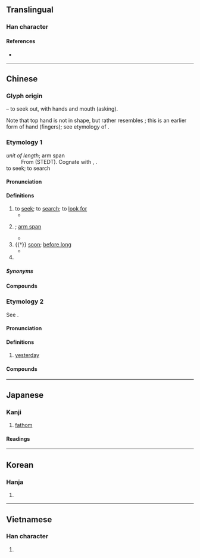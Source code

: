 {{also|寻}}
{{character info/new}}
==Translingual==

===Han character===
{{Han char|rn=41|rad=寸|as=09|sn=12|four=17346|canj=SMMRI|ids=⿳彐⿰工口寸(GJV),⿳⿻コ一⿰工口寸(HTK)}}

====References====
* {{Han ref|kx=0295.120|dkj=07447|dj=0586.020|hdz=10510.010|uh=5C0B|ud=23563|bh=B44D|bd=46157}}

----

==Chinese==

===Glyph origin===
{{Han etyl}}
{{Han compound|工|t1=work|口|t2=mouth, talk|又|t3=hand|寸|t4=hand|ls=ic}} – to seek out, with hands and mouth (asking).

Note that top hand is not in {{zh-l|*又}} shape, but rather resembles {{zh-l|*彐}}; this is an earlier form of hand (fingers); see etymology of {{zh-l|*又}}.
===Etymology 1===
{{zh-forms|s=寻}}
; ''unit of length''; arm span
: From {{inh|zh|sit-pro|*s-la(ː)m||armspan; fathom; cord}} (STEDT). Cognate with {{cog|lus|hlam||measurement (armspan)}}, {{cog|my|လှမ်း ||to reach out}}.
; to seek; to search
: {{rfe|zh}}

====Pronunciation====
{{zh-pron
|m=xún,xín,1nb=standard in Mainland and Taiwan,2nb=variant in Mainland and Taiwan
|m_note=xín - dialectal and vernacular, in words such as {{zh-l|*尋思}} and {{zh-l|*尋死}}
|c=cam4
|h=pfs=chhìm
|md=sìng
|mn=siâm/sîm
|mn_note=siâm - vernacular; sîm - literary
|mn-t=cim5
|w=3xxin
|mc=y
|oc=y
|ma=y
|cat=v,a,pn
}}

====Definitions====
{{zh-hanzi}}

# to [[seek]]; to [[search]]; to [[look for]]
#* {{zh-x|喂，儂 尋 啥人？|Hello, who are you looking for?|SH}}
# {{n-g|an ancient unit of length equivalent to eight [[chi]]s}}; [[arm span]]
#* {{zh-x|^徂來 之 松，^新甫 之 柏。是 斷 是 度，是 尋 是 尺。|The pines of Cu-lai, and the cypresses of Xin-fu, were cut down and measured, with the cubit line and the '''eight cubits''' line.|ref=Shijing}}
# {{†}} [[soon]]; [[before long]]
#* {{zh-x|^南陽 ^劉 @^子驥，高尚 士 也，聞 之，欣然 親 往。未果，尋 病 終。|Liu Ziji of Nanyang was a noble scholar who heard of this, and joyously set out for it, but to no avail; he died of illness '''shortly afterwards'''.|CL|ref=''[[s:Tao hua yuan ji|The Peach Blossom Spring]] (桃花源記)'', by [[w:Tao Yuanming|Tao Yuanming]], '''421''' (Wiktionary translation)}}
# {{surname|zh}}

=====Synonyms=====
{{zh-dial|找}}

====Compounds====
{{zh-der|尋短見|尋瑕索瘢|尋引|不尋俗|出乎尋常|尋幽|尋根問底|尋幽訪勝|尋事生非|尋錢|尋摸|尋綽|千尋|尋覓|尋芳|尋趁|尋道路|尋常|憂尋|尋尋覓覓|尋歡|尋尺|尋俗|尋親記|尋是尋非|尋求|尋樂|尋事|弔古尋幽|尋究|尋根究底|尋香|不比尋常|尋鬧|尋章摘句|尋釁|尋討|尋行逐隊|尋行數墨|尋芳問柳|尋繹|尋由頭兒|尋獲|尋死|尋歡作樂|尋根|尋村轉疃|尋找|尋思|尋山問水|尋味|尋取|尋仇|不犯尋思|尋查|問柳尋花|尋花問柳|尋死覓活|尋蹤覓跡|不尋常|尋頭討腦|尋開心|侵尋|尋訪|爪尋|拔樹尋根|枉尺直尋|搜尋|撥草尋蛇|推尋|異乎尋常|查尋|探尋勝跡|窮根尋葉|抓尋|摘句尋章|相尋|探尋|洗垢尋痕|搜尋引擎|無跡可尋|找尋|根尋|東尋西覓|肚裡尋思|訪尋|覆蕉尋鹿|覆鹿尋蕉|自尋短見|騎馬尋馬|耐人尋味|非同尋常|英尋|覓柳尋花|自尋煩惱|自動尋線|追尋|踏雪尋梅|訪古尋幽|非比尋常|索垢尋疵|網路搜尋|覓死尋活}}

===Etymology 2===
{{zh-forms|s=寻|alt=噚}}

See {{zh-l|尋日}}.
====Pronunciation====
{{zh-pron
|c=cam4
|dial=n
|cat=n
}}

====Definitions====
{{zh-hanzi}}

# {{lb|zh|Cantonese}} [[yesterday]]
====Compounds====
{{zh-der|尋日|尋晚}}

{{zh-cat|Intermediate}}

----

==Japanese==

===Kanji===
{{ja-kanji|grade=c|rs=寸09}}

# [[fathom]]

====Readings====
{{ja-readings
|goon=じん<じん<じむ
|kanon=しん<しん<しむ
|kun=たず-ねる, ひろ-
|nanori=つね
}}

----

==Korean==

===Hanja===
{{ko-hanja|심}}

# {{rfdef|ko|sort=寸09}}

----

==Vietnamese==

===Han character===
{{vi-readings|readings=tầm,tìm,tùm,chầm|rs=寸09}}

# {{rfdef|vi|sort=寸09}}
